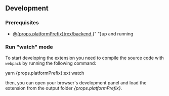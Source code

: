 

## Development

### Prerequisites

<ul>
  <li>
    <a href="backend">
      @{props.platformPrefix}trex/backend
    </a>{" "}up and running
  </li>
</ul>

### Run "watch" mode

To start developing the extension you need to compile the source code with `webpack` by running the following command:

<CodeBlock className="language-bash">
  yarn {props.platformPrefix}:ext watch
</CodeBlock>

<p>then, you can open your browser's development panel and load the extension from the output folder <i>{props.platformPrefix}</i>.</p>
